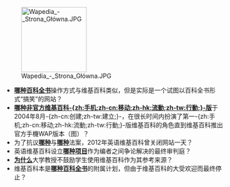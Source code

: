 [[File:Wapedia_-_Strona_Główna.JPG|150px]]
*'''[[伪基百科|哪种百科全书]]'''操作方式与维基百科类似，但是实际是一个试图以百科全书形式“搞笑”的网站？
*'''[[Wapedia|哪种非官方维基百科-{zh:手机;zh-cn:移动;zh-hk:流動;zh-tw:行動;}-版]]'''于2004年8月-{zh-cn:创建;zh-tw:建立;}-，在很长时间内扮演了第一-{zh:手机;zh-cn:移动;zh-hk:流動;zh-tw:行動;}-版维基百科的角色直到维基百科推出官方手機WAP版本（图）？
*为了抗议'''[[保护知识产权法案|哪种]]'''与'''[[禁止网络盗版法案|哪种]]'''法案，2012年英语维基百科曾关闭网站一天？
*英语维基百科设立'''[[仲裁委员会_(英语维基百科)|哪种项目]]'''作为编者之间争论解决的最终审判庭？
*'''[[维基百科的可靠性|为什么]]'''大学教授不鼓励学生使用维基百科作为其参考来源？
*维基百科本是'''[[Nupedia|哪种百科全书]]'''的附属计划，但由于维基百科的大受欢迎而最终停止？